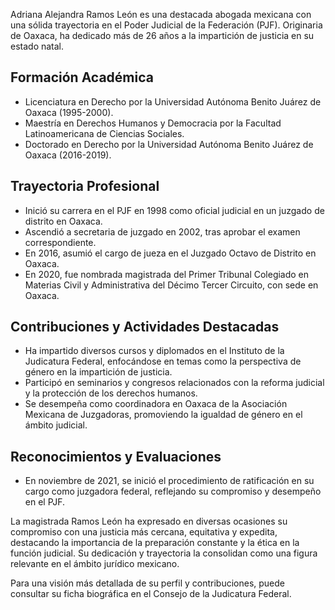 Adriana Alejandra Ramos León es una destacada abogada mexicana con una sólida trayectoria en el Poder Judicial de la Federación (PJF). Originaria de Oaxaca, ha dedicado más de 26 años a la impartición de justicia en su estado natal.

## Formación Académica

- Licenciatura en Derecho por la Universidad Autónoma Benito Juárez de Oaxaca (1995-2000).
- Maestría en Derechos Humanos y Democracia por la Facultad Latinoamericana de Ciencias Sociales.
- Doctorado en Derecho por la Universidad Autónoma Benito Juárez de Oaxaca (2016-2019).

## Trayectoria Profesional

- Inició su carrera en el PJF en 1998 como oficial judicial en un juzgado de distrito en Oaxaca.
- Ascendió a secretaria de juzgado en 2002, tras aprobar el examen correspondiente.
- En 2016, asumió el cargo de jueza en el Juzgado Octavo de Distrito en Oaxaca.
- En 2020, fue nombrada magistrada del Primer Tribunal Colegiado en Materias Civil y Administrativa del Décimo Tercer Circuito, con sede en Oaxaca.

## Contribuciones y Actividades Destacadas

- Ha impartido diversos cursos y diplomados en el Instituto de la Judicatura Federal, enfocándose en temas como la perspectiva de género en la impartición de justicia.
- Participó en seminarios y congresos relacionados con la reforma judicial y la protección de los derechos humanos.
- Se desempeña como coordinadora en Oaxaca de la Asociación Mexicana de Juzgadoras, promoviendo la igualdad de género en el ámbito judicial.

## Reconocimientos y Evaluaciones

- En noviembre de 2021, se inició el procedimiento de ratificación en su cargo como juzgadora federal, reflejando su compromiso y desempeño en el PJF.

La magistrada Ramos León ha expresado en diversas ocasiones su compromiso con una justicia más cercana, equitativa y expedita, destacando la importancia de la preparación constante y la ética en la función judicial. Su dedicación y trayectoria la consolidan como una figura relevante en el ámbito jurídico mexicano.

Para una visión más detallada de su perfil y contribuciones, puede consultar su ficha biográfica en el Consejo de la Judicatura Federal.
